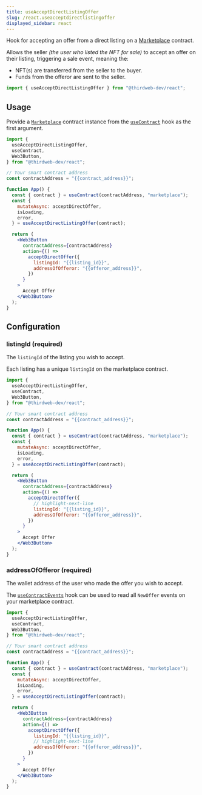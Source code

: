 ```yaml
---
title: useAcceptDirectListingOffer
slug: /react.useacceptdirectlistingoffer
displayed_sidebar: react
---
```



Hook for accepting an offer from a direct listing on a [Marketplace](https://thirdweb.com/thirdweb.eth/Marketplace) contract.

Allows the seller _(the user who listed the NFT for sale)_ to accept an offer on their listing, triggering a sale event, meaning the:

- NFT(s) are transferred from the seller to the buyer.
- Funds from the offeror are sent to the seller.

```jsx
import { useAcceptDirectListingOffer } from "@thirdweb-dev/react";
```

## Usage

Provide a [`Marketplace`](https://thirdweb.com/thirdweb.eth/Marketplace) contract instance from the
[`useContract`](/docs/react/react.usecontract) hook as the first argument.

```jsx
import {
  useAcceptDirectListingOffer,
  useContract,
  Web3Button,
} from "@thirdweb-dev/react";

// Your smart contract address
const contractAddress = "{{contract_address}}";

function App() {
  const { contract } = useContract(contractAddress, "marketplace");
  const {
    mutateAsync: acceptDirectOffer,
    isLoading,
    error,
  } = useAcceptDirectListingOffer(contract);

  return (
    <Web3Button
      contractAddress={contractAddress}
      action={() =>
        acceptDirectOffer({
          listingId: "{{listing_id}}",
          addressOfOfferor: "{{offeror_address}}",
        })
      }
    >
      Accept Offer
    </Web3Button>
  );
}
```

## Configuration

### listingId (required)

The `listingId` of the listing you wish to accept.

Each listing has a unique `listingId` on the marketplace contract.

```jsx
import {
  useAcceptDirectListingOffer,
  useContract,
  Web3Button,
} from "@thirdweb-dev/react";

// Your smart contract address
const contractAddress = "{{contract_address}}";

function App() {
  const { contract } = useContract(contractAddress, "marketplace");
  const {
    mutateAsync: acceptDirectOffer,
    isLoading,
    error,
  } = useAcceptDirectListingOffer(contract);

  return (
    <Web3Button
      contractAddress={contractAddress}
      action={() =>
        acceptDirectOffer({
          // highlight-next-line
          listingId: "{{listing_id}}",
          addressOfOfferor: "{{offeror_address}}",
        })
      }
    >
      Accept Offer
    </Web3Button>
  );
}
```

### addressOfOfferor (required)

The wallet address of the user who made the offer you wish to accept.

The [`useContractEvents`](/react/react.usecontractevents) hook can be used to read all `NewOffer` events on your marketplace contract.

```jsx
import {
  useAcceptDirectListingOffer,
  useContract,
  Web3Button,
} from "@thirdweb-dev/react";

// Your smart contract address
const contractAddress = "{{contract_address}}";

function App() {
  const { contract } = useContract(contractAddress, "marketplace");
  const {
    mutateAsync: acceptDirectOffer,
    isLoading,
    error,
  } = useAcceptDirectListingOffer(contract);

  return (
    <Web3Button
      contractAddress={contractAddress}
      action={() =>
        acceptDirectOffer({
          listingId: "{{listing_id}}",
          // highlight-next-line
          addressOfOfferor: "{{offeror_address}}",
        })
      }
    >
      Accept Offer
    </Web3Button>
  );
}
```
